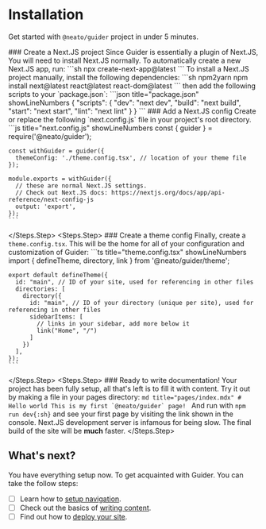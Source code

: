 # Installation

Get started with `@neato/guider` project in under 5 minutes.

<Steps>
  <Steps.Step>
    ### Create a Next.JS project
    Since Guider is essentially a plugin of Next.JS, You will need to install Next.JS normally.
    <Tabs items={["Automatic Install", "Manual install"]}>
      <Tabs.Tab>
        To automatically create a new Next.JS app, run:
        ```sh
        npx create-next-app@latest
        ```
      </Tabs.Tab>
      <Tabs.Tab>
        To install a Next.JS project manually, install the following dependencies:
        ```sh npm2yarn
        npm install next@latest react@latest react-dom@latest
        ```
        then add the following scripts to your `package.json`:
        ```json title="package.json" showLineNumbers
        {
          "scripts": {
            "dev": "next dev",
            "build": "next build",
            "start": "next start",
            "lint": "next lint"
          }
        }
        ```
      </Tabs.Tab>
    </Tabs>
  </Steps.Step>
  <Steps.Step>
    ### Add a Next.JS config
    Create or replace the following `next.config.js` file in your project's root directory.
    ```js title="next.config.js" showLineNumbers
    const { guider } = require('@neato/guider');

    const withGuider = guider({
      themeConfig: './theme.config.tsx', // location of your theme file
    });

    module.exports = withGuider({
      // these are normal Next.JS settings.
      // Check out Next.JS docs: https://nextjs.org/docs/app/api-reference/next-config-js
      output: 'export',
    });
    ```
  </Steps.Step>
  <Steps.Step>
    ### Create a theme config
    Finally, create a `theme.config.tsx`. This will be the home for all of your configuration and customization of Guider:
    ```ts title="theme.config.tsx" showLineNumbers
    import { defineTheme, directory, link } from '@neato/guider/theme';

    export default defineTheme({
      id: "main", // ID of your site, used for referencing in other files
      directories: [
        directory({
          id: "main", // ID of your directory (unique per site), used for referencing in other files
          sidebarItems: [
            // links in your sidebar, add more below it
            link("Home", "/")
          ]
        })
      ],
    });
    ```
  </Steps.Step>
  <Steps.Step>
    ### Ready to write documentation!
    Your project has been fully setup, all that's left is to fill it with content. Try it out by making a file in your pages directory:
    ```md title="pages/index.mdx"
    # Hello world
    This is my first `@neato/guider` page!
    ```
    And run with `npm run dev{:sh}` and see your first page by visiting the link shown in the console.
    <Note>
      Next.JS development server is infamous for being slow. The final build of the site will be **much** faster.
    </Note>
  </Steps.Step>
</Steps>

## What's next?

You have everything setup now. To get acquainted with Guider. You can take the follow steps:
- [ ] Learn how to [setup navigation](./setup-navigation).
- [ ] Check out the basics of [writing content](../writing/pages).
- [ ] Find out how to [deploy your site](./deploy).
